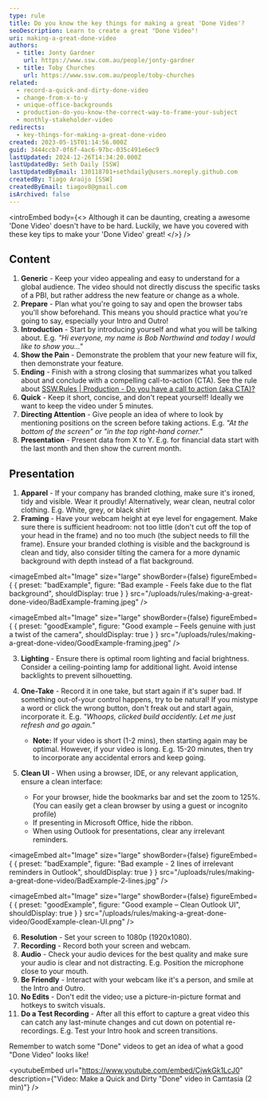 ```yaml
---
type: rule
title: Do you know the key things for making a great 'Done Video'?
seoDescription: Learn to create a great "Done Video"!
uri: making-a-great-done-video
authors:
  - title: Jonty Gardner
    url: https://www.ssw.com.au/people/jonty-gardner
  - title: Toby Churches
    url: https://www.ssw.com.au/people/toby-churches
related:
  - record-a-quick-and-dirty-done-video
  - change-from-x-to-y
  - unique-office-backgrounds
  - production-do-you-know-the-correct-way-to-frame-your-subject
  - monthly-stakeholder-video
redirects:
  - key-things-for-making-a-great-done-video
created: 2023-05-15T01:14:56.000Z
guid: 3444ccb7-0f6f-4ac6-97bc-035c491e6ec9
lastUpdated: 2024-12-26T14:34:20.000Z
lastUpdatedBy: Seth Daily [SSW]
lastUpdatedByEmail: 130118701+sethdaily@users.noreply.github.com
createdBy: Tiago Araújo [SSW]
createdByEmail: tiagov8@gmail.com
isArchived: false
---
```

<introEmbed
  body={<>
Although it can be daunting, creating a awesome 'Done Video' doesn't have to be hard. Luckily, we have you covered with these key tips to make your 'Done Video' great!
  </>}
/>
## Content

1. **Generic** - Keep your video appealing and easy to understand for a global audience. The video should not directly discuss the specific tasks of a PBI, but rather address the new feature or change as a whole.
2. **Prepare** - Plan what you're going to say and open the browser tabs you'll show beforehand. This means you should practice what you're going to say, especially your Intro and Outro!
3. **Introduction** - Start by introducing yourself and what you will be talking about. E.g. *"Hi everyone, my name is Bob Northwind and today I would like to show you..."*
4. **Show the Pain** - Demonstrate the problem that your new feature will fix, then demonstrate your feature.
5. **Ending** - Finish with a strong closing that summarizes what you talked about and conclude with a compelling call-to-action (CTA). See the rule about [SSW.Rules | Production - Do you have a call to action (aka CTA)?](/production-do-you-add-a-call-to-action/)
6. **Quick** - Keep it short, concise, and don't repeat yourself! Ideally we want to keep the video under 5 minutes.
7. **Directing Attention** - Give people an idea of where to look by mentioning positions on the screen before taking actions. E.g. *"At the bottom of the screen" or "in the top right-hand corner."*
8. **Presentation** -  Present data from X to Y. E.g. for financial data start with the last month and then show the current month.

## Presentation

1. **Apparel** - If your company has branded clothing, make sure it's ironed, tidy and visible. Wear it proudly! Alternatively, wear clean, neutral color clothing. E.g. White, grey, or black shirt
2. **Framing** - Have your webcam height at eye level for engagement. Make sure there is sufficient headroom: not too little (don't cut off the top of your head in the frame) and no too much (the subject needs to fill the frame). Ensure your branded clothing is visible and the background is clean and tidy, also consider tilting the camera for a more dynamic background with depth instead of a flat background.

<imageEmbed
  alt="Image"
  size="large"
  showBorder={false}
  figureEmbed={ {
    preset: "badExample",
    figure: "Bad example - Feels fake due to the flat background",
    shouldDisplay: true
  } }
  src="/uploads/rules/making-a-great-done-video/BadExample-framing.jpeg"
/>

<imageEmbed
  alt="Image"
  size="large"
  showBorder={false}
  figureEmbed={ {
    preset: "goodExample",
    figure: "Good example – Feels genuine with just a twist of the camera",
    shouldDisplay: true
  } }
  src="/uploads/rules/making-a-great-done-video/GoodExample-framing.jpeg"
/>

3. **Lighting** - Ensure there is optimal room lighting and facial brightness. Consider a ceiling-pointing lamp for additional light. Avoid intense backlights to prevent silhouetting.
4. **One-Take** - Record it in one take, but start again if it's super bad. If something out-of-your control happens, try to be natural! If you mistype a word or click the wrong button, don't freak out and start again, incorporate it. E.g. *"Whoops, clicked build accidently. Let me just refresh and go again."*
   * **Note:** If your video is short (1-2 mins), then starting again may be optimal. However, if your video is long. E.g. 15-20 minutes, then try to incorporate any accidental errors and keep going.

5. **Clean UI** - When using a browser, IDE, or any relevant application, ensure a clean interface:
   * For your browser, hide the bookmarks bar and set the zoom to 125%. (You can easily get a clean browser by using a guest or incognito profile)
   * If presenting in Microsoft Office, hide the ribbon.
   * When using Outlook for presentations, clear any irrelevant reminders.

<imageEmbed
  alt="Image"
  size="large"
  showBorder={false}
  figureEmbed={ {
    preset: "badExample",
    figure: "Bad example - 2 lines of irrelevant reminders in Outlook",
    shouldDisplay: true
  } }
  src="/uploads/rules/making-a-great-done-video/BadExample-2-lines.jpg"
/>

<imageEmbed
  alt="Image"
  size="large"
  showBorder={false}
  figureEmbed={ {
    preset: "goodExample",
    figure: "Good example – Clean Outlook UI",
    shouldDisplay: true
  } }
  src="/uploads/rules/making-a-great-done-video/GoodExample-clean-UI.png"
/>

6. **Resolution** - Set your screen to 1080p (1920x1080).
7. **Recording** - Record both your screen and webcam.
8. **Audio** - Check your audio devices for the best quality and make sure your audio is clear and not distracting. E.g. Position the microphone close to your mouth.
9. **Be Friendly** - Interact with your webcam like it's a person, and smile at the Intro and Outro.
10. **No Edits** - Don't edit the video; use a picture-in-picture format and hotkeys to switch visuals.
11. **Do a Test Recording** - After all this effort to capture a great video this can catch any last-minute changes and cut down on potential re-recordings. E.g. Test your Intro hook and screen transitions.

Remember to watch some "Done" videos to get an idea of what a good "Done Video" looks like!

<youtubeEmbed url="https://www.youtube.com/embed/CjwkGk1LcJ0" description={"Video: Make a Quick and Dirty \"Done\" video in Camtasia (2 min)"} />
